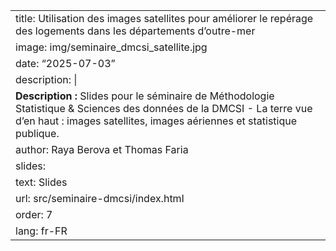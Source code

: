 ---
title: Utilisation des images satellites pour améliorer le repérage des logements dans les départements d'outre-mer 
image: img/seminaire_dmcsi_satellite.jpg
date: "2025-07-03"
description: |
  <b>Description :</b> Slides pour le séminaire de Méthodologie Statistique & Sciences des données de la DMCSI - La terre vue d’en haut : images satellites, images aériennes et statistique publique.
author: Raya Berova et Thomas Faria
slides:
  text: Slides
  url: src/seminaire-dmcsi/index.html
order: 7
lang: fr-FR
---